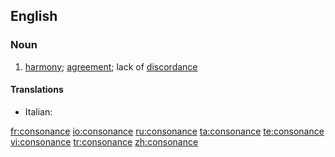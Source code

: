 ==English==

===Noun===
{{en-noun}}

# {{music}} [[harmony]]; [[agreement]]; lack of [[discordance]]

====Translations====
{{trans-top|consonance}}
* Italian: {{t-|it|consonanza|f}}
{{trans-mid}}
{{trans-bottom}}

[[fr:consonance]]
[[io:consonance]]
[[ru:consonance]]
[[ta:consonance]]
[[te:consonance]]
[[vi:consonance]]
[[tr:consonance]]
[[zh:consonance]]